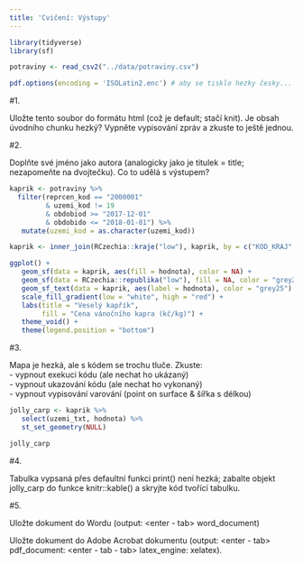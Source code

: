 ```yaml
---
title: 'Cvičení: Výstupy'
---
```


```r

library(tidyverse)
library(sf)

potraviny <- read_csv2("../data/potraviny.csv")

pdf.options(encoding = 'ISOLatin2.enc') # aby se tisklo hezky česky...

```

#1.

Uložte tento soubor do formátu html (což je default; stačí knit). Je obsah úvodního chunku hezký? Vypněte vypisování zpráv a zkuste to ještě jednou.

#2.

Doplňte své jméno jako autora (analogicky jako je titulek = title; nezapomeňte na dvojtečku). Co to udělá s výstupem?

```r
kaprik <- potraviny %>% 
  filter(reprcen_kod == "2000001"
         & uzemi_kod != 19
         & obdobiod >= "2017-12-01" 
         & obdobido <= "2018-01-01") %>% 
   mutate(uzemi_kod = as.character(uzemi_kod))

kaprik <- inner_join(RCzechia::kraje("low"), kaprik, by = c("KOD_KRAJ" = "uzemi_kod"))

ggplot() +
   geom_sf(data = kaprik, aes(fill = hodnota), color = NA) +
   geom_sf(data = RCzechia::republika("low"), fill = NA, color = "grey25") +
   geom_sf_text(data = kaprik, aes(label = hodnota), color = "grey25") +
   scale_fill_gradient(low = "white", high = "red") +
   labs(title = "Veselý kapřík",
        fill = "Cena vánočního kapra (kč/kg)") +
   theme_void() +
   theme(legend.position = "bottom")

```
#3.

Mapa je hezká, ale s kódem se trochu tluče. Zkuste:  
- vypnout exekuci kódu (ale nechat ho ukázaný)  
- vypnout ukazování kódu (ale nechat ho vykonaný)  
- vypnout vypisování varování (point on surface & šířka s délkou)

```r

jolly_carp <- kaprik %>% 
   select(uzemi_txt, hodnota) %>% 
   st_set_geometry(NULL)

jolly_carp

```

#4.  

Tabulka vypsaná přes defaultní funkci print() není hezká; zabalte objekt jolly_carp do funkce knitr::kable() a skryjte kód tvořící tabulku.

#5.  

Uložte dokument do Wordu (output: <enter - tab> word_document)

Uložte dokument do Adobe Acrobat dokumentu (output: <enter - tab> pdf_document: <enter - tab - tab> latex_engine: xelatex).



